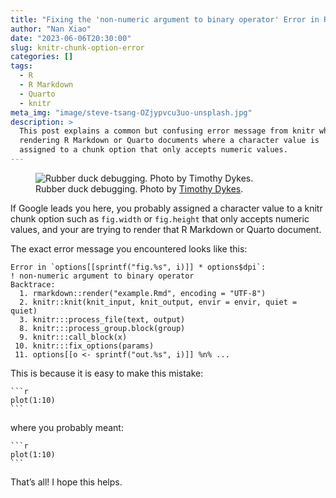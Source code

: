 ```yaml
---
title: "Fixing the 'non-numeric argument to binary operator' Error in R Markdown and Quarto"
author: "Nan Xiao"
date: "2023-06-06T20:30:00"
slug: knitr-chunk-option-error
categories: []
tags:
  - R
  - R Markdown
  - Quarto
  - knitr
meta_img: "image/steve-tsang-OZjypvcu3uo-unsplash.jpg"
description: >
  This post explains a common but confusing error message from knitr when
  rendering R Markdown or Quarto documents where a character value is
  assigned to a chunk option that only accepts numeric values.
---
```


![Rubber duck debugging. Photo by [Timothy Dykes](https://unsplash.com/photos/LhqLdDPcSV8).](/image/timothy-dykes-LhqLdDPcSV8-unsplash.jpg)

If Google leads you here, you probably assigned a character value
to a knitr chunk option such as `fig.width` or `fig.height`
that only accepts numeric values, and your are trying to render
that R Markdown or Quarto document.

The exact error message you encountered looks like this:

```
Error in `options[[sprintf("fig.%s", i)]] * options$dpi`:
! non-numeric argument to binary operator
Backtrace:
  1. rmarkdown::render("example.Rmd", encoding = "UTF-8")
  2. knitr::knit(knit_input, knit_output, envir = envir, quiet = quiet)
  3. knitr:::process_file(text, output)
  8. knitr:::process_group.block(group)
  9. knitr:::call_block(x)
 10. knitr:::fix_options(params)
 11. options[[o <- sprintf("out.%s", i)]] %n% ...
```

This is because it is easy to make this mistake:

````verbatim
```r
plot(1:10)
```
````

where you probably meant:

````verbatim
```r
plot(1:10)
```
````

That's all! I hope this helps.
